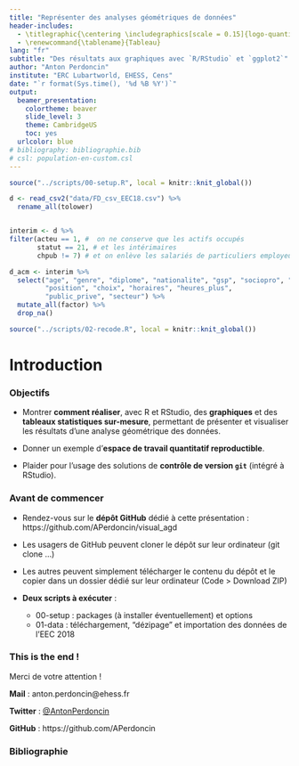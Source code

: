 ```yaml
---
title: "Représenter des analyses géométriques de données"
header-includes:
  - \titlegraphic{\centering \includegraphics[scale = 0.15]{logo-quantigre.png}}
  - \renewcommand{\tablename}{Tableau}
lang: "fr"
subtitle: "Des résultats aux graphiques avec `R/RStudio` et `ggplot2`"
author: "Anton Perdoncin"
institute: "ERC Lubartworld, EHESS, Cens"
date: "`r format(Sys.time(), '%d %B %Y')`"
output:
  beamer_presentation:
    colortheme: beaver
    slide_level: 3
    theme: CambridgeUS
    toc: yes
  urlcolor: blue
# bibliography: bibliographie.bib
# csl: population-en-custom.csl
---
```


```r

source("../scripts/00-setup.R", local = knitr::knit_global())

```

```r

d <- read_csv2("data/FD_csv_EEC18.csv") %>% 
  rename_all(tolower)


interim <- d %>% 
filter(acteu == 1, #  on ne conserve que les actifs occupés
       statut == 21, # et les intérimaires
       chpub != 7) # et on enlève les salariés de particuliers employeurs

d_acm <- interim %>% 
  select("age", "genre", "diplome", "nationalite", "gsp", "sociopro", "menage", 
         "position", "choix", "horaires", "heures_plus", 
         "public_prive", "secteur") %>% 
  mutate_all(factor) %>%  
  drop_na()

```

```r

source("../scripts/02-recode.R", local = knitr::knit_global())

```


# Introduction

### Objectifs

+ Montrer **comment réaliser**, avec R et RStudio, des **graphiques** et des **tableaux statistiques sur-mesure**, permettant de présenter et visualiser les résultats d’une analyse géométrique des données.

+ Donner un exemple d'**espace de travail quantitatif reproductible**.

+ Plaider pour l'usage des solutions de **contrôle de version `git`** (intégré à RStudio).

### Avant de commencer

+ Rendez-vous sur le **dépôt GitHub** dédié à cette présentation : https://github.com/APerdoncin/visual_agd

+ Les usagers de GitHub peuvent cloner le dépôt sur leur ordinateur (git clone ...)

+ Les autres peuvent simplement télécharger le contenu du dépôt et le copier dans un dossier dédié sur leur ordinateur (Code > Download ZIP)

+ **Deux scripts à exécuter** :

  + 00-setup : packages (à installer éventuellement) et options
  + 01-data : téléchargement, "dézipage" et importation des données de l'EEC 2018




### This is the end !

Merci de votre attention !

\bigskip 

**Mail** : anton.perdoncin@ehess.fr

**Twitter** : [\@AntonPerdoncin](https://twitter.com/AntonPerdoncin)

**GitHub** : https://github.com/APerdoncin

### Bibliographie {.allowframebreaks}